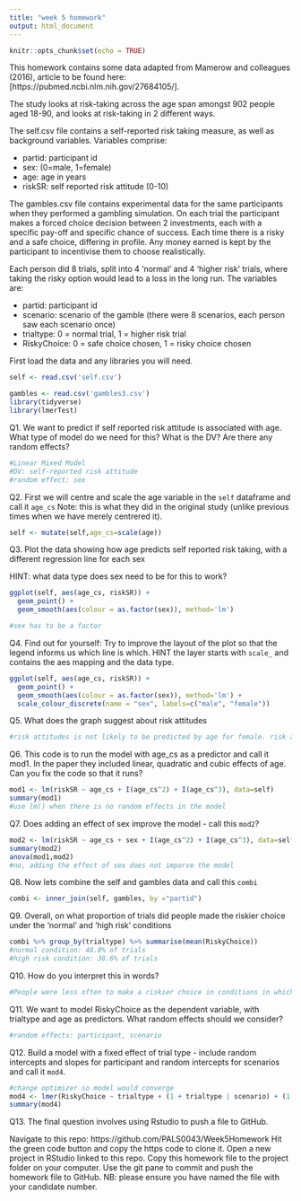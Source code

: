 ```yaml
---
title: "week 5 homework"
output: html_document
---
```


```r
knitr::opts_chunk$set(echo = TRUE)
```

This homework contains some data adapted from Mamerow and colleagues (2016), article to be found here:[https://pubmed.ncbi.nlm.nih.gov/27684105/]. 

The study looks at risk-taking across the age span amongst 902 people aged 18-90, and looks at risk-taking in 2 different ways.

The self.csv file contains a self-reported risk taking measure, as well as background variables. Variables comprise:

* partid: participant id
* sex: (0=male, 1=female)
* age: age in years
* riskSR: self reported risk attitude  (0-10)

The gambles.csv file contains experimental data for the same participants when they performed a gambling simulation. On each trial the participant makes a forced choice decision between 2 investments, each with a specific pay-off and specific chance of success. Each time there is a risky and a safe choice, differing in profile. Any money earned is kept by the participant to incentivise them to choose realistically.

Each person did 8 trials, split into 4 'normal' and 4 'higher risk' trials, where taking the risky option would lead to a loss in the long run. The variables are:

* partid: participant id
* scenario: scenario of the gamble (there were 8 scenarios, each person saw each scenario once)
* trialtype: 0 = normal trial, 1 = higher risk trial
* RiskyChoice: 0 = safe choice chosen, 1 = risky choice chosen

First load the data and any libraries you will need.
```r
self <- read.csv('self.csv') 

gambles <- read.csv('gambles3.csv') 
library(tidyverse)
library(lmerTest)

```


Q1. We want to predict if self reported risk attitude is associated with age. What type of model do we need for this? What is the DV? Are there any random effects?
```r
#Linear Mixed Model
#DV: self-reported risk attitude
#random effect: sex
```

Q2. First we will centre and scale the age variable in the `self` dataframe and call it `age_cs` Note: this is what they did in the original study (unlike previous times when we have merely centrered it).
```r
self <- mutate(self,age_cs=scale(age))
```


Q3. Plot the data showing how age predicts self reported risk taking, with a different regression line for each sex

HINT: what data type does sex need to be for this to work?
```r
ggplot(self, aes(age_cs, riskSR)) + 
  geom_point() +
  geom_smooth(aes(colour = as.factor(sex)), method='lm')

#sex has to be a factor
```

Q4. Find out for yourself: Try to improve the layout of the plot so that the legend informs us which line is which. HINT the layer starts with `scale_` and contains the aes mapping and the data type.

```r
ggplot(self, aes(age_cs, riskSR)) + 
  geom_point() +
  geom_smooth(aes(colour = as.factor(sex)), method='lm') +
  scale_colour_discrete(name = "sex", labels=c("male", "female"))
```

Q5. What does the graph suggest about risk attitudes
```r
#risk attitudes is not likely to be predicted by age for female. risk attitudes may reduce as age increases for male.
```


Q6. This code is to run the model with age_cs as a predictor and call it mod1. In the paper they included linear, quadratic and cubic effects of age.
Can you fix the code so that it runs?
```r
mod1 <- lm(riskSR ~ age_cs + I(age_cs^2) + I(age_cs^3), data=self)
summary(mod1)
#use lm() when there is no random effects in the model
```

Q7. Does adding an effect of sex improve the model - call this `mod2`? 
```r
mod2 <- lm(riskSR ~ age_cs + sex + I(age_cs^2) + I(age_cs^3), data=self)
summary(mod2)
anova(mod1,mod2)
#no, adding the effect of sex does not imporve the model
```


Q8. Now lets combine the self and gambles data and call this `combi`
```r
combi <- inner_join(self, gambles, by ="partid")
```

Q9. Overall, on what proportion of trials did people made the riskier choice under the 'normal' and 'high risk' conditions
```r
combi %>% group_by(trialtype) %>% summarise(mean(RiskyChoice))
#normal condition: 48.0% of trials
#high risk condition: 38.6% of trials
```

Q10. How do you interpret this in words?
```r
#People were less often to make a riskier choice in conditions in which taking the risky option would lead to a loss in the long run.
```

Q11. We want to model RiskyChoice as the dependent variable, with trialtype and age as predictors. What random effects should we consider?
```r
#random effects: participant, scenario
```


Q12. Build a model with a fixed effect of trial type - include random intercepts and slopes for participant and random intercepts for scenarios and call it `mod4`. 

```r
#change optimizer so model would converge
mod4 <- lmer(RiskyChoice ~ trialtype + (1 + trialtype | scenario) + (1 | partid), data=combi, control = lmerControl(optimizer="bobyqa"))
summary(mod4)
```

Q13. The final question involves using Rstudio to push a file to GitHub.

Navigate to this repo: https://github.com/PALS0043/Week5Homework
Hit the green code button and copy the https code to clone it.
Open a new project in RStudio linked to this repo.
Copy this homework file to the project folder on your computer.
Use the git pane to commit and push the homework file to GitHub.
NB: please ensure you have named the file with your candidate number.

